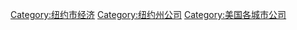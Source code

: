[[Category:纽约市经济|Category:纽约市经济]]
[[Category:纽约州公司|Category:纽约州公司]]
[[Category:美国各城市公司|Category:美国各城市公司]]